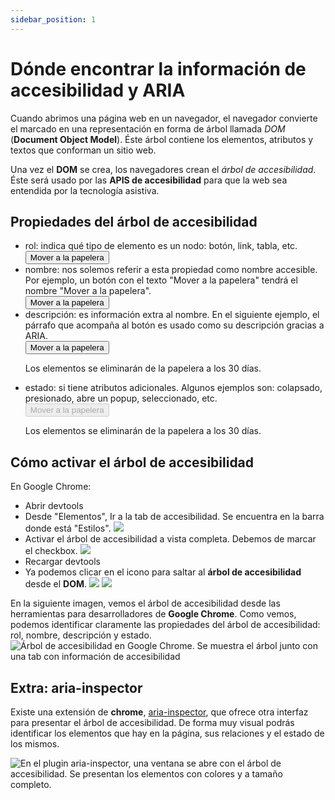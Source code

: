 ```yaml
---
sidebar_position: 1
---
```


# Dónde encontrar la información de accesibilidad y ARIA

Cuando abrimos una página web en un navegador, el navegador convierte el marcado en una representación
en forma de árbol llamada *DOM* (**Document Object Model**). Éste árbol contiene los elementos, atributos y textos 
que conforman un sitio web.

Una vez el **DOM** se crea, los navegadores crean el *árbol de accesibilidad*. Éste será usado por las 
**APIS de accesibilidad** para que la web sea entendida por la tecnología asistiva.

## Propiedades del árbol de accesibilidad
- rol: indica qué tipo de elemento es un nodo: botón, link, tabla, etc.
    <div style={{ background: "white", padding: "3rem", border: "solid white 1px", borderRadius: "0.5rem"}}>
        <button>Mover a la papelera</button>
    </div>
- nombre: nos solemos referir a esta propiedad como nombre accesible. Por ejemplo, un botón con el texto "Mover a la papelera" tendrá
el nombre "Mover a la papelera".
    <div style={{ background: "white", padding: "3rem", border: "solid white 1px", borderRadius: "0.5rem"}}>
        <button>Mover a la papelera</button>
    </div>
- descripción: es información extra al nombre. En el siguiente ejemplo, el párrafo que acompaña al botón es usado como su descripción gracias a 
ARIA.
    <div style={{ background: "white", padding: "3rem", border: "solid white 1px", borderRadius: "0.5rem"}}>
        <button aria-describedby="papelera__descripcion">Mover a la papelera</button>
        <p id="papelera__descripcion" style={{ color: 'black'}}>Los elementos se eliminarán de la papelera a los 30 días.</p>
    </div>
- estado: si tiene atributos adicionales. Algunos ejemplos son: colapsado, presionado, abre un popup, seleccionado, etc.
    <div style={{ background: "white", padding: "3rem", border: "solid white 1px", borderRadius: "0.5rem"}}>
        <button aria-describedby="papelera__descripcion" disabled>Mover a la papelera</button>
        <p id="papelera__descripcion" style={{ color: 'black'}}>Los elementos se eliminarán de la papelera a los 30 días.</p>
    </div>

## Cómo activar el árbol de accesibilidad
En Google Chrome:
- Abrir devtools
- Desde "Elementos", Ir a la tab de accesibilidad. Se encuentra en la barra donde está "Estilos".
    ![ ](./assets/accessibility_tab.png)
- Activar el árbol de accesibilidad a vista completa. Debemos de marcar el checkbox.
    ![ ](./assets/accessibility_checkbox.png)
- Recargar devtools
- Ya podemos clicar en el icono para saltar al **árbol de accesibilidad** desde el **DOM**.
    ![ ](./assets/icon.png)
    ![ ](./assets/tree.png)

En la siguiente imagen, vemos el árbol de accesibilidad desde las herramientas para desarrolladores de **Google Chrome**. Como vemos,
podemos identificar claramente las propiedades del árbol de accesibilidad: rol, nombre, descripción y estado.
![Árbol de accesibilidad en **Google Chrome**. Se muestra el árbol junto con una tab con información de accesibilidad](./assets/a11y_tree.png)

## Extra: aria-inspector
Existe una extensión de **chrome**, [aria-inspector](https://chromewebstore.google.com/detail/aria-devtools/dneemiigcbbgbdjlcdjjnianlikimpck?hl=en), que ofrece
otra interfaz para presentar el árbol de accesibilidad. De forma muy visual podrás identificar los elementos que hay en la página, sus relaciones
y el estado de los mismos.

![En el plugin aria-inspector, una ventana se abre con el árbol de accesibilidad. Se presentan los elementos con colores y a tamaño completo.](./assets/inspector.png)